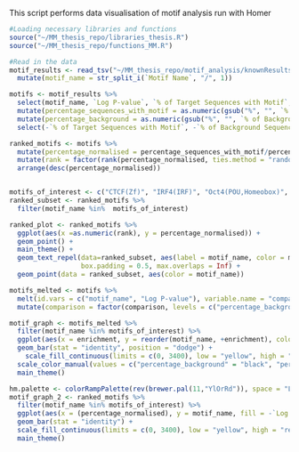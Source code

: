 This script performs data visualisation of motif analysis run with Homer

```r
#Loading necessary libraries and functions
source("~/MM_thesis_repo/libraries_thesis.R")
source("~/MM_thesis_repo/functions_MM.R")
```


```r
#Read in the data
motif_results <- read_tsv("~/MM_thesis_repo/motif_analysis/knownResults.txt") %>%
  mutate(motif_name = str_split_i(`Motif Name`, "/", 1))
```

```r
motifs <- motif_results %>%
  select(motif_name, `Log P-value`, `% of Target Sequences with Motif`, `% of Background Sequences with Motif`) %>%
  mutate(percentage_sequences_with_motif = as.numeric(gsub("%", "", `% of Target Sequences with Motif`))) %>%
  mutate(percentage_background = as.numeric(gsub("%", "", `% of Background Sequences with Motif`))) %>%
  select(-`% of Target Sequences with Motif`, -`% of Background Sequences with Motif`) 

ranked_motifs <- motifs %>%
  mutate(percentage_normalised = percentage_sequences_with_motif/percentage_background) %>%
  mutate(rank = factor(rank(percentage_normalised, ties.method = "random"))) %>%
  arrange(desc(percentage_normalised))


motifs_of_interest <- c("CTCF(Zf)", "IRF4(IRF)", "Oct4(POU,Homeobox)", "ISRE(IRF)", "IRF2(IRF)", "BORIS(Zf)", "IRF1(IRF)", "PRDM1(Zf)")
ranked_subset <- ranked_motifs %>%
  filter(motif_name %in%  motifs_of_interest)

ranked_plot <- ranked_motifs %>%
  ggplot(aes(x =as.numeric(rank), y = percentage_normalised)) +
  geom_point() +
  main_theme() +
  geom_text_repel(data=ranked_subset, aes(label = motif_name, color = motif_name),
                  box.padding = 0.5, max.overlaps = Inf) +
  geom_point(data = ranked_subset, aes(color = motif_name))
```


```r
motifs_melted <- motifs %>%
  melt(id.vars = c("motif_name", "Log P-value"), variable.name = "comparison", value.name = "enrichment")  %>%
  mutate(comparison = factor(comparison, levels = c("percentage_background", "percentage_sequences_with_motif"))) 

motif_graph <- motifs_melted %>%
  filter(motif_name %in% motifs_of_interest) %>%
  ggplot(aes(x = enrichment, y = reorder(motif_name, +enrichment), color = comparison, fill = -`Log P-value`)) +
  geom_bar(stat = "identity", position = "dodge") +
    scale_fill_continuous(limits = c(0, 3400), low = "yellow", high = "red") +
  scale_color_manual(values = c("percentage_background" = "black", "percentage_sequences_with_motif" = "black")) +
  main_theme()

hm.palette <- colorRampPalette(rev(brewer.pal(11,"YlOrRd")), space = "Lab")
motif_graph_2 <- ranked_motifs %>%
  filter(motif_name %in% motifs_of_interest) %>%
  ggplot(aes(x = (percentage_normalised), y = motif_name, fill = -`Log P-value`)) +
  geom_bar(stat = "identity") +
  scale_fill_continuous(limits = c(0, 3400), low = "yellow", high = "red") +
  main_theme() 

```

